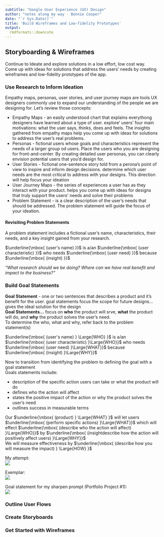 ```yaml
---
subtitle: "Google User Experience (UX) Design"
author: "notes along my way - Bonnie Cooper"
date: "`r Sys.Date()`"
title: 'Build Wireframes and Low-fidelity Prototypes'
output:
  rmdformats::downcute
---
```


## Storyboarding & Wireframes
Continue to Ideate and explore solutions in a low effort, low cost way.  
Come up with ideas for solutions that address the users' needs by creating wireframes and low-fidelity prototypes of the app.

### Use Research to Inform Ideation
Empathy maps, personas, user stories, and user journey maps are tools UX designers commonly use to expand our understanding of the people we are designing for. Let's review those concepts:

* Empathy Maps - an easily understood chart that explains everythong designers have learned about a type of user. explore' users' four main motivations: what the user says, thinks, does and feels. The insights gathered from empathy maps help you come up with ideas for solutions to address the user's real problems.
* Personas - fictional users whose goals and characteristics represent the needs of a larger group od users. Place the users who you are designing for front-and-center. By creating detailed user personas, you can clearly envision potential users that you'd design for.
* User Stories - fictional one-sentence story told from a perona's point of view to inspire and inform design decisions.  determine which user needs are the most critical to address with your designs. This direction will help focus your ideation
* User Journey Maps - the series of experiences a user has as they interact with your product. helps you come up with ideas for designs that truly support the users' needs and solve their problems
* Problem Statement - is a clear description of the user's needs that should be addressed. The problem statement will guide the focus of your ideation.  

#### Revisiting Problem Statements
A problem statement includes a fictional user's name, characteristics, their needs, and a key insight gained from your research.

$\underline{\mbox{  (user's name) }}$ is a/an $\underline{\mbox{  (user characteristic) }}$ who needs $\underline{\mbox{  (user need) }}$ because $\underline{\mbox{  (insight) }}$  

*"What research should we be doing? Where can we have real benefit and impact to the business?"*

### Build Goal Statements
**Goal Statement** - one or two sentences that describes a product and it's benefit for the user. goal statements focus the scope for future designs...gives the ideal solution for the design  
**Goal Statements...** focus on **who** the product will srve, **what** the product will do, and **why** the product solves the user's need.  
To determine the who, what and why, refer back to the problem statement(s)  

$\underline{\mbox{  (user's name) } \Large{WHO} }$ is a/an $\underline{\mbox{  (user characteristic) }\Large{WHO}}$ who needs $\underline{\mbox{  (user need) }\Large{WHAT}}$ because $\underline{\mbox{  (insight) }\Large{WHY}}$  

Now to transition from identifying the problem to defining the goal with a goal statement  
Goals statements include:  

- description of the specific action users can take or what the product will do
- defines who the action will affect
- states the positive impact of the action or why the product solves the user's need
- outlines success in measurable terms

Our $\underline{\mbox{  (product) } \Large{WHAT} }$ will let users $\underline{\mbox{  (perform specific actions) }\Large{WHAT}}$ which will effect $\underline{\mbox{  (describe who the action will affect) }\Large{WHO}}$ by $\underline{\mbox{  (insightdescribe how the action will positively affect users) }\Large{WHY}}$  
We will measure effectiveness by $\underline{\mbox{  (describe how you will measure the impact) } \Large{HOW} }$

My attempt:  
![](goalStatement.png)

Exemplar:  
![](goalStatement_exemplar.png)

Goal statement for my sharpen prompt (Portfolio Project #1):  
![](goalStatement_sharpen.png)


### Outline User Flows


### Create Storyboards


### Get Started with Wireframes


<br><br><br>